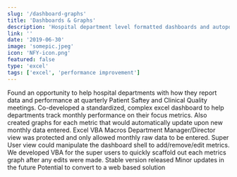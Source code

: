 ```yaml
---
slug: '/dashboard-graphs'
title: 'Dashboards & Graphs'
description: 'Hospital department level formatted dashboards and autopopulating graphs'
link: ''
date: '2019-06-30'
image: 'somepic.jpeg'
icon: 'NFY-icon.png'
featured: false
type: 'excel'
tags: ['excel', 'performance improvement']
---
```



<ProjectSectionTop frontmatter={props.frontmatter} />

<ProjectSectionIconGroup iconInfo="clipboard" sectionHeader="Background">
  Found an opportunity to help hospital departments with how they report data
  and performance at quarterly Patient Saftey and Clinical Quality meetings.
  Co-developed a standardized, complex excel dashboard to help departments track
  monthly performance on their focus metrics. Also created graphs for each
  metric that would automatically update upon new monthly data entered.
</ProjectSectionIconGroup>

<ProjectSectionIconGroup iconInfo="tools" sectionHeader="Under The Hood">
  Excel VBA Macros Department Manager/Director view was protected and only
  allowed monthly raw data to be entered. Super User view could manipulate the
  dashboard shell to add/remove/edit metrics. We developed VBA for the super
  users to quickly scaffold out each metrics graph after any edits were made.
</ProjectSectionIconGroup>

<ProjectSectionIconGroup iconInfo="sign" sectionHeader="Next Steps">
  Stable version released Minor updates in the future Potential to convert to a
  web based solution
</ProjectSectionIconGroup>
